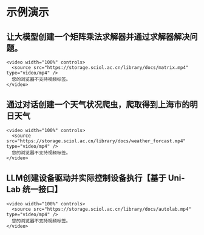 # 示例演示

## 让大模型创建一个矩阵乘法求解器并通过求解器解决问题。

    <video width="100%" controls>
      <source src="https://storage.sciol.ac.cn/library/docs/matrix.mp4" type="video/mp4" />
      您的浏览器不支持视频标签。
    </video>

## 通过对话创建一个天气状况爬虫，爬取得到上海市的明日天气

    <video width="100%" controls>
      <source src="https://storage.sciol.ac.cn/library/docs/weather_forcast.mp4" type="video/mp4" />
      您的浏览器不支持视频标签。
    </video>

## LLM创建设备驱动并实际控制设备执行【基于 Uni-Lab 统一接口】

    <video width="100%" controls>
      <source src="https://storage.sciol.ac.cn/library/docs/autolab.mp4" type="video/mp4" />
      您的浏览器不支持视频标签。
    </video>